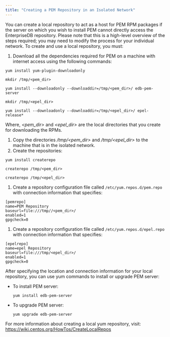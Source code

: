 ```yaml
---
title: "Creating a PEM Repository in an Isolated Network"
---
```


<div id="creating_pem_repo_isolated_network" class="registered_link"></div>


You can create a local repository to act as a host for PEM RPM packages if the server on which you wish to install PEM cannot directly access the EnterpriseDB repository. Please note that this is a high-level overview of the steps required; you may need to modify the process for your individual network. To create and use a local repository, you must:

1.  Download all the dependencies required for PEM on a machine with internet access using the following commands:

<!-- -->

    yum install yum-plugin-downloadonly

    mkdir /tmp/<pem_dir>

    yum install --downloadonly --downloaddir=/tmp/<pem_dir>/ edb-pem-server

    mkdir /tmp/<epel_dir>

    yum install --downloadonly --downloaddir=/tmp/<epel_dir>/ epel-release*

Where, *&lt;pem\_dir&gt;* and *&lt;epel\_dir&gt;* are the local directories that you create for downloading the RPMs.

1.  Copy the directories */tmp/&lt;pem\_dir&gt;* and */tmp/&lt;epel\_dir&gt;* to the machine that is in the isolated network.
2.  Create the repositories:

<!-- -->

    yum install createrepo

    createrepo /tmp/<pem_dir>

    createrepo /tmp/<epel_dir>

1.  Create a repository configuration file called `/etc/yum.repos.d/pem.repo` with connection information that specifies:

<!-- -->

    [pemrepo]
    name=PEM Repository
    baseurl=file:///tmp//<pem_dir>/
    enabled=1
    gpgcheck=0

1.  Create a repository configuration file called `/etc/yum.repos.d/epel.repo` with connection information that specifies:

<!-- -->

    [epelrepo]
    name=epel Repository
    baseurl=file:///tmp/<epel_dir>/
    enabled=1
    gpgcheck=0

After specifying the location and connection information for your local repository, you can use yum commands to install or upgrade PEM server:

-   To install PEM server:

    `yum install edb-pem-server`

-   To upgrade PEM server:

    `yum upgrade edb-pem-server`

For more information about creating a local yum repository, visit: <https://wiki.centos.org/HowTos/CreateLocalRepos>

